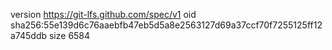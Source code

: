 version https://git-lfs.github.com/spec/v1
oid sha256:55e139d6c76aaebfb47eb5d5a8e2563127d69a37ccf70f7255125ff12a745ddb
size 6584
